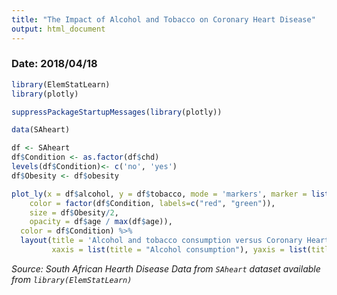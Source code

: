 ```yaml
---
title: "The Impact of Alcohol and Tobacco on Coronary Heart Disease"
output: html_document
---
```

### Date: 2018/04/18

```r
library(ElemStatLearn)
library(plotly)

suppressPackageStartupMessages(library(plotly))

data(SAheart)

df <- SAheart
df$Condition <- as.factor(df$chd)
levels(df$Condition)<- c('no', 'yes')
df$Obesity <- df$obesity

plot_ly(x = df$alcohol, y = df$tobacco, mode = 'markers', marker = list(
    color = factor(df$Condition, labels=c("red", "green")), 
    size = df$Obesity/2, 
    opacity = df$age / max(df$age)), 
  color = df$Condition) %>% 
  layout(title = 'Alcohol and tobacco consumption versus Coronary Heart Condition',
         xaxis = list(title = "Alcohol consumption"), yaxis = list(title = "Tobacco consumption"))
```

*Source: South African Hearth Disease Data from `SAheart` dataset available from `library(ElemStatLearn)`*